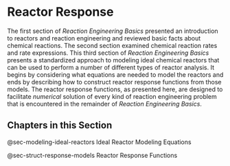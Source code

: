 # Reactor Response

The first section of *Reaction Engineering Basics* presented an introduction to reactors and reaction engineering and reviewed basic facts about chemical reactions. The second section examined chemical reaction rates and rate expressions. This third section of *Reaction Engineering Basics* presents a standardized approach to modeling ideal chemical reactors that can be used to perform a number of different types of reactor analysis. It begins by considering what equations are needed to model the reactors and ends by describing how to construct reactor response functions from those models. The reactor response functions, as presented here, are designed to facilitate *numerical* solution of every kind of reaction engineering problem that is encountered in the remainder of *Reaction Engineering Basics*.

## Chapters in this Section

@sec-modeling-ideal-reactors Ideal Reactor Modeling Equations

@sec-struct-response-models Reactor Response Functions